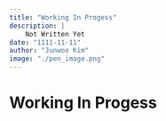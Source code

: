 ```yaml
---
title: "Working In Progess"
description: |
    Not Written Yet
date: "1111-11-11"
author: "Junwoo Kim"
image: "./pen_image.png"
---
```


# Working In Progess
